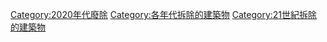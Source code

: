 [[Category:2020年代廢除|Category:2020年代廢除]]
[[Category:各年代拆除的建築物|Category:各年代拆除的建築物]]
[[Category:21世紀拆除的建築物|Category:21世紀拆除的建築物]]